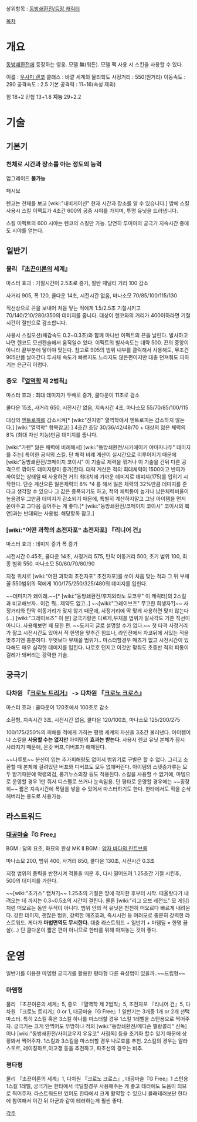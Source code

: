 상위항목 : [[동방쇄환전/등장 캐릭터]]

[[목차]]

= 개요 =

[[동방쇄환전]]에 등장하는 영웅. 모델 無(워든). 모델 팩 사용 시 스킨을 사용할 수 있다.

이름 : [[우사미 렌코]]
클래스 : 바깥 세계의 물리학도
사정거리 : 550(원거리)
이동속도 : 290
공격속도 : 2.5
기본 공격력 : 11~16(속성 제외)


힘 18+2
민첩 13+1.8
'''지능''' 29+2.2


= 기술 =

== 기본기 ==

=== 천체로 시간과 장소를 아는 정도의 능력 ===

업그레이드 '''불가능'''

패시브

렌코는 천체를 보고 [wiki:"내비게이션" 현재 시간과 장소를 알 수 있습니다.] 밤에 스킬 사용시 스킬 이펙트가 4초간 600의 공중 시야를 가지며, 투명 유닛을 드러냅니다.

스킬 이펙트의 600 시야는 렌코의 스킬만 가능. 당연히 루미아의 궁극기 지속시간 중에도 시야를 얻는다.


== 일반기 ==


=== 물리 『[[초끈이론]]의 세계』 ===

마스터 효과 : 기절시간이 2.5초로 증가, 절반 패널티 거리 100 감소

사거리 905, 폭 120, 쿨다운 14초, 시전시간 없음, 마나소모 70/85/100/115/130

직선상으로 끈을 보내어 처음 닿는 적에게 1.5/2.5초 기절시키고 70/140/210/280/350의 데미지를 줍니다. 대상이 렌코와의 거리가 400이하라면 기절시간이 절반으로 감소합니다. 

사용시 스킬모션(체감속도 0.2~0.3초)와 함께 마나번 이펙트의 끈을 날린다. 발사하고 나면 렌코도 모션캔슬해서 움직일수 있다. 이펙트의 발사속도는 대략 500. 끈의 중앙이 아니라 끝부분에 닿아야 맞는다. 참고로 905의 범위 내부를 클릭해서 사용해도, 무조건 905만큼 날아간다.투사체 속도가 빠르지도 느리지도 않은편이지만 대충 던져줘도 피하기는 은근히 어렵다. 


=== 증오 『[[열역학]] 제 2법칙』 ===

마스터 효과 : 최대 데미지가 두배로 증가, 쿨다운이 11초로 감소

쿨다운 15초, 사거리 650, 시전시간 없음, 지속시간 4초, 마나소모 55/70/85/100/115

대상의 [[엔트로피]]를 감소시켜[* [wiki:"진지병" 열역학에서 엔트로피는 감소하지 않는다.] [wiki:"열역학" 항목참고] ] 4초간 초당 30/36/42/48/70 + 대상의 잃은 체력의 8% (최대 자신 지능)만큼 데미지를 줍니다.

[wiki:"가렌" 잃은 체력에 비례해서] [wiki:"동방쇄환전/시키에이키 야마자나두" 데미지를 주는] 특이한 공식의 스킬. 단 체력 비례 계산이 실시간으로 이루어지기 때문에  [wiki:"동방쇄환전/코메이지 코이시" 이 기술로 체력을 깎거나 이 기술을 건뒤 다른 공격으로 깎아도 데미지량이 증가]한다. 대략 계산은 적의 최대체력이 1500이고 반피가 까여있는 상태일 때 사용하면 거의 최대치에 가까운 데미지로 데미지(175)를 입히기 시작한다. 단순 계산으론 잃은체력의 8% *4 를 해서 잃은 체력의 32%만큼 데미지를 준다고 생각할 수 있으나 그 값은 증폭되기도 하고, 적의 체력통이 높거나 남은체력비율이 높을경우 그만큼 데미지가 감소되기 때문에, 특별히 계산하지말고 그냥 아이템을 먼저 쏟아주고 그다음 걸어주는 게 좋다.[* [wiki:"동방쇄환전/코메이지 코이시" 코이시의 복연]과는 반대되는 사용법. 해당항목 참고.]


=== [wiki:"어떤 과학의 초전자포" 초전자포] 『리니어 건』 ===

마스터 효과 : 데미지 증가 폭 증가

시전시간 0.45초, 쿨다운 14초, 사정거리 575, 탄막 이동거리 500, 초기 범위 100, 최종 범위 550. 마나소모 50/60/70/80/90

지정 위치로 [wiki:"어떤 과학의 초전자포" 초전자포]를 쏘아 처음 맞는 적과 그 뒤 부채꼴 550범위의 적에게 100/175/250/325/480의 데미지를 입힌다.

~~데미지가 왜이래.~~[* [wiki:"동방쇄환전/후지와라노 모코우" 이 캐릭터]의 2스킬과 비교해보자.. 이건 뭐.. 제약도 없고..] ~~[wiki:"그레이브즈" 무고한 희생자?]~~ 사정거리와 탄막 이동거리가 맞지 않기 때문에, 사정거리에 딱 맞게 사용하면 맞지 않는다(...) [wiki:"그레이브즈" 이 분] 궁극기랑은 다르게,부채꼴 범위가 발사각도 기준 직선이 아니다. 사용해보면 꽤 묘한 편. ~~도저히 글로 설명할 수가 없다.~~ 첫 타격 사정거리가 짧고 시전시간도 있어서 적 한명을 맞추긴 힘드나, 라인전에서 자코뒤에 서있는 적을 맞추기엔 충분하다. 무엇보다 부채꼴 범위가.. 마스터할경우 매즈가 없고 시전시간이 있다해도 매우 심각한 데미지를 입힌다. 나로호 던지고 이것만 맞춰도 초중반 적의 피통이 걸레가 돼버리는 강력한 기술.  


== 궁극기 ==

=== 다차원 『[[크로노 트리거]]』 -> 다차원 『[[크로노 크로스]]』 ===

마스터 효과 : 쿨다운이 120초에서 100초로 감소

소환형, 지속시간 3초, 시전시간 없음, 쿨다운 120/100초, 마나소모 125/200/275

100/175/250%의 피해를 적에게 가하는 평행 세계의 자신을 3초간 불러낸다. 아이템이나 스킬을 '''사용할 수는 없지만''' 아이템의 '''효과는 받는다'''.
사용시 렌코 유닛 본체가 잠시 사라지기 때문에, 온갖 버프,디버프가 해제된다. 

~~나루토~~ 분신이 입는 추가피해량도 없어서 범위기로 구별은 할 수 없다. 그리고 소환할 때 본체에 걸려있던 버프와 디버프도 모두 없애버린다. 아이템의 스텟증가류는 모두 받기때문에 악령의검, 롱기누스의창 등도 적용된다. 스킬을 사용할 수 없기에, 마뎀으로 운영할 경우 1만 줘서 디스펠로 쓰거나 눈속임용. 단 평타로 운영할 경우에는 ~~굉장히~~ 짧은 지속시간에 폭딜을 넣을 수 있어서 마스터하기도 한다. 한타에서도 적을 순삭해버리는 용도로 사용가능.


== 라스트워드 ==

=== [[대공마술]]『G Free』 ===

BGM : 달의 요조, 화묘의 환상
MK II BGM : [[양자 바다의 린트브룸]]

마나소모 200, 범위 400, 사거리 850, 쿨다운 130초, 시전시간 0.3초

지정 범위의 중력을 반전시켜 적들을 띄운 후, 다시 떨어뜨려 1.25초간 기절 시킨후, 500의 데미지를 가한다.

~~[wiki:"초가스" 랩쳐?]~~ 1.25초의 기절은 땅에 착지한 후부터 시작. 떠올랏다가 내려오는 데 까지는 0.3~0.5초의 시간이 걸린다. 물론 [wiki:"리그 오브 레전드" 모 게임]처럼 떠오르는 동안 무적이 아니다. 범위 안의 적 유닛은 천천히 떠오르다 빠르게 내려온다. 강한 데미지, 괜찮은 범위, 강력한 매즈효과, 즉시시전 등 여러모로 충분히 강력한 라스트워드. 게다가 '''마법면역도 무시한다.''' 대충 라스트워드 + 일반기 + 마뎀딜 = 한명 끔살(...) 단 쿨다운이 짧은 편이 아니므로 한타를 위해 아껴놓는 것이 좋다.


= 운영 =
일반기를 이용한 마뎀형
궁극기를 활용한 평타형
다른 육성법이 있을까..~~드립형~~

=== 마뎀형 ===
물리 『초끈이론의 세계』5, 증오 『열역학 제 2법칙』5, 초전자포 『리니어 건』5,  다차원 『크로노 트리거』0 or 1, 대공마술『G Free』1
일반기는 3개중 1개 or 2개 선택 마스터. 특히 2스킬 혹은 3스킬 하나를 마스터할 경우 1스킬 1레벨을 스턴용으로 찍어주자. 궁극기는 크게 안찍어도 무방하나 적의 [wiki:"동방쇄환전/메디슨 멜랑콜리" 신독]이나 [wiki:"동방쇄환전/사이교우지 유유코" 사접독] 등을 초기화 할수 있기 때문에 상황봐서 찍어주자. 1스킬과 3스킬을 마스터할 경우 나로호를 추천. 2스킬의 경우는 알라스토르, 레이징하트,이고갱 등을 추천하고, 파초선의 경우는 비추.  


=== 평타형 ===
물리 『초끈이론의 세계』1, 다차원 『크로노 크로스』, 대공마술『G Free』1
스턴용 1스킬 1레벨, 궁극기는 한타에서 극딜할경우 사용해주는 게 좋고 테러에도 도움이 되므로 찍어주자. 라스트워드만 있어도 한타에서 크게 활약할 수 있으니 몰래테러보단 한타에 참여해서 이긴 뒤 아군과 같이 테러하는게 훨씬 좋다.



[[각주]]
